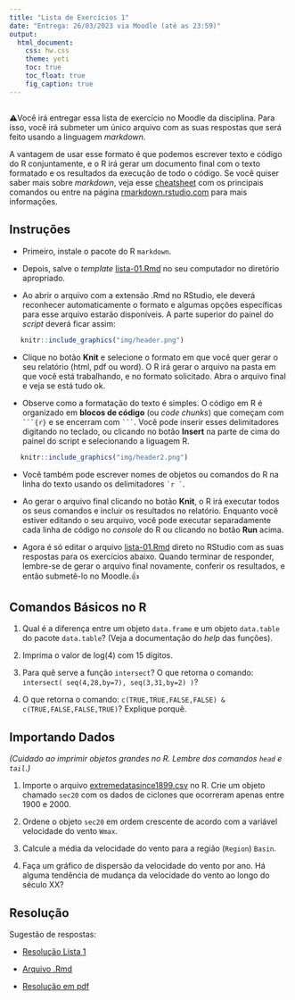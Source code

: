 ```yaml
---
title: "Lista de Exercícios 1"
date: "Entrega: 26/03/2023 via Moodle (até as 23:59)"
output: 
  html_document: 
    css: hw.css
    theme: yeti
    toc: true
    toc_float: true
    fig_caption: true
---
```


## 

⚠️Você irá entregar essa lista de exercício no Moodle da disciplina. Para isso, você irá submeter um único arquivo com as suas respostas que será feito usando a linguagem *markdown*. 

A vantagem de usar esse formato é que podemos escrever texto e código do R conjuntamente, e o R irá gerar um documento final com o texto formatado e os resultados da execução de todo o código. Se você quiser saber mais sobre *markdown*, veja esse [cheatsheet](https://www.rstudio.com/wp-content/uploads/2015/02/rmarkdown-cheatsheet.pdf) com os principais comandos ou entre na página [rmarkdown.rstudio.com](http://rmarkdown.rstudio.com) para mais informações. 


## Instruções


- Primeiro, instale o pacote do R `markdown`.

- Depois, salve o *template* [lista-01.Rmd](lista-01.Rmd) no seu computador no diretório apropriado.

- Ao abrir o arquivo com a extensão .Rmd no RStudio, ele deverá reconhecer automaticamente o formato e algumas opções específicas para esse arquivo estarão disponíveis. A parte superior do painel do *script* deverá ficar assim:

<div style= "float:center; position:relative; margin-left:20px">
```r
knitr::include_graphics("img/header.png")
```
</div>

- Clique no botão **Knit** e selecione o formato em que você quer gerar o seu relatório (html, pdf ou word). O R irá gerar o arquivo na pasta em que você está trabalhando, e no formato solicitado. Abra o arquivo final e veja se está tudo ok. 

- Observe como a formatação do texto é simples. O código em R é organizado em **blocos de código** (ou *code chunks*) que começam com ` ```{r} ` e se encerram com ` ``` `. Você pode inserir esses delimitadores digitando no teclado, ou clicando no botão **Insert** na parte de cima do painel do script e selecionando a liguagem R.

<div style= "float:center; position:relative; margin-left:20px">
```r
knitr::include_graphics("img/header2.png")
```
</div>

- Você também pode escrever nomes de objetos ou comandos do R na linha do texto usando os delimitadores `` `r
` ``.

- Ao gerar o arquivo final clicando no botão **Knit**, o R irá executar todos os seus comandos e incluir os resultados no relatório. Enquanto você estiver editando o seu arquivo, você pode executar separadamente cada linha de código no *console* do R ou clicando no botão **Run** acima.

- Agora é só editar o arquivo [lista-01.Rmd](lista-01.Rmd) direto no RStudio com as suas respostas para os exercícios abaixo. Quando terminar de responder, lembre-se de gerar o arquivo final novamente, conferir os resultados, e então submetê-lo no Moodle.👍


## Comandos Básicos no R


1) Qual é a diferença entre um objeto `data.frame` e um objeto `data.table` do pacote `data.table`? (Veja a documentação do *help* das funções).


2) Imprima o valor de log(4) com 15 dígitos.


3) Para quê serve a função `intersect`? O que retorna o comando:
`intersect( seq(4,28,by=7), seq(3,31,by=2) )`?


4) O que retorna o comando:
`c(TRUE,TRUE,FALSE,FALSE) & c(TRUE,FALSE,FALSE,TRUE)`? Explique porquê.


## Importando Dados

*(Cuidado ao imprimir objetos grandes no R. Lembre dos comandos `head` e `tail`.)*


1) Importe o arquivo [extremedatasince1899.csv](../datasets/extremedatasince1899.csv) no R. Crie um objeto chamado `sec20` com os dados de ciclones que ocorreram apenas entre 1900 e 2000.


2) Ordene o objeto `sec20` em ordem crescente de acordo com a variável velocidade do vento `Wmax`.


3) Calcule a média da velocidade do vento para a região (`Region`) `Basin`.


4) Faça um gráfico de dispersão da velocidade do vento por ano. Há alguma tendência de mudança da velocidade do vento ao longo do século XX?


## Resolução

Sugestão de respostas:

- [Resolução Lista 1](./resolucao/lista-01-resolucao.html)

- [Arquivo .Rmd](./resolucao/lista-01-resolucao.Rmd)

- [Resolução em pdf](./resolucao/lista-01-resolucao.pdf)

